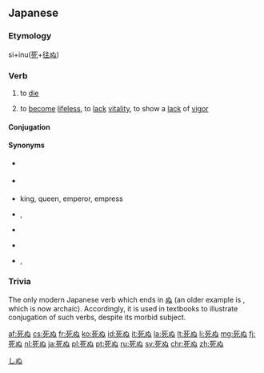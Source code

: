 ==Japanese==
{{ja-kanjitab|し|sort=しぬ|yomi=kun}}

===Etymology===
si+inu([[死]]+[[往ぬ]])

===Verb===
{{ja-verb|type=1|tr=intrans|しぬ}}

# to [[die]]
#: {{ja-usex|'''死にたい'''ほど苦しい|'''しにたい''' ほど くるしい|so excruciating one wishes to '''die'''}}
# to [[become]] [[lifeless]], to [[lack]] [[vitality]], to show a [[lack]] of [[vigor]]
#: {{ja-usex|目が'''死んだ'''ような人|め が '''しんだ''' よう な ひと|a person with lifeless eyes (''lit.'' a person with eyes that appear to have '''died''')}}

====Conjugation====
{{ja-go-nu|死|し|shi}}

====Synonyms====
* {{ja-r|linkto=死|死する|しする}} {{qualifier|honorific}}
* {{ja-r|亡くなる|なく なる}} {{qualifier|polite}}
* {{ja-r|linkto=崩御|崩御する|ほうぎょ する}} {{qualifier|most honorific}} king, queen, emperor, empress
* {{ja-r|身罷る|みまかる}} {{qualifier|classic}}, {{qualifier|more honorific}}
* {{ja-r|去ぬ|いぬ}} {{qualifier|classic}}
* {{ja-r|くたばる}} {{qualifier|vulgar}}
* {{ja-r|タヒる}} {{qualifier|slang}}, {{qualifier|net jargon}}

===Trivia===
The only modern Japanese verb which ends in [[ぬ]] (an older example is {{m|ja|去ぬ||to go, to leave|tr=いぬ, inu}}, which is now archaic). Accordingly, it is used in textbooks to illustrate conjugation of such verbs, despite its morbid subject.

[[Category:Japanese basic words|しぬ]]

[[af:死ぬ]]
[[cs:死ぬ]]
[[fr:死ぬ]]
[[ko:死ぬ]]
[[id:死ぬ]]
[[it:死ぬ]]
[[la:死ぬ]]
[[lt:死ぬ]]
[[li:死ぬ]]
[[mg:死ぬ]]
[[fj:死ぬ]]
[[nl:死ぬ]]
[[ja:死ぬ]]
[[pl:死ぬ]]
[[pt:死ぬ]]
[[ru:死ぬ]]
[[sv:死ぬ]]
[[chr:死ぬ]]
[[zh:死ぬ]]
